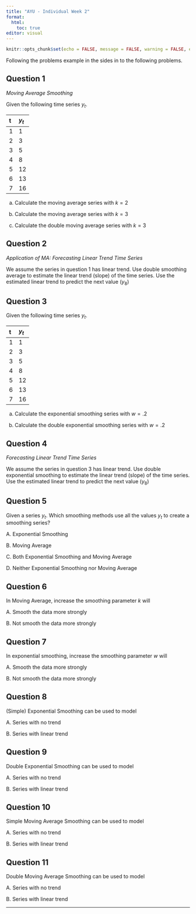 ```yaml
---
title: "AYU - Individual Week 2"
format: 
  html:
    toc: true
editor: visual
---
```



```r
knitr::opts_chunk$set(echo = FALSE, message = FALSE, warning = FALSE, eval = FALSE)
```

Following the problems example in the sides in to the following problems. 

## Question 1 

*Moving Average Smoothing*

Given the following time series $y_t$. 

| t | $y_t$ |
|:---|:-------|
| 1 | 1     |
| 2 | 3     |
| 3 | 5     |
| 4 | 8     |
| 5 | 12    |
| 6 | 13    |
| 7 | 16    |

  a. Calculate the moving average series with  $k = 2$
  
  b. Calculate the moving average series with  $k = 3$

  c. Calculate the double moving average series with  $k = 3$
  

## Question 2 

*Application of MA: Forecasting Linear Trend Time Series*

We assume the series in question 1 has linear trend. Use double smoothing average to estimate the linear trend (slope) of the time series. Use the estimated linear trend to predict the next value ($y_8$) 

## Question 3 

Given the following time series $y_t$.

| t   | $y_t$ |
|:----|:------|
| 1   | 1     |
| 2   | 3     |
| 3   | 5     |
| 4   | 8     |
| 5   | 12    |
| 6   | 13    |
| 7   | 16    |

a.  Calculate the exponential smoothing series with $w = .2$

b.  Calculate the double exponential smoothing series with $w = .2$

## Question 4 

*Forecasting Linear Trend Time Series*

We assume the series in question 3 has linear trend. Use double exponential smoothing to estimate the linear trend (slope) of the time series. Use the estimated linear trend to predict the next value ($y_8$)

## Question 5 

Given a series $y_t$.  Which smoothing methods use all the values $y_t$ to create a smoothing series?

A. Exponential Smoothing

B. Moving Average

C. Both Exponential Smoothing and Moving Average

D. Neither Exponential Smoothing nor Moving Average


## Question 6

In Moving Average, increase the smoothing parameter $k$ will

A. Smooth the data more strongly

B. Not smooth the data more strongly

## Question 7

In exponential smoothing, increase the smoothing parameter $w$ will

A. Smooth the data more strongly

B. Not smooth the data more strongly

## Question 8

(Simple) Exponential Smoothing can be used to model 

A. Series with no trend

B. Series with linear trend

## Question 9

Double Exponential Smoothing can be used to model 

A. Series with no trend

B. Series with linear trend

## Question 10

Simple Moving Average Smoothing can be used to model 

A. Series with no trend

B. Series with linear trend

## Question 11

Double Moving Average Smoothing can be used to model  

A. Series with no trend

B. Series with linear trend

---